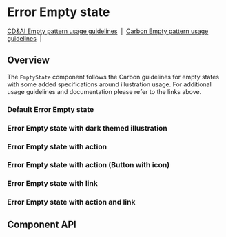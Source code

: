 
# Error Empty state

[CD&AI Empty pattern usage guidelines](https://pages.github.ibm.com/cdai-design/pal/patterns/empty-state/usage/)
&nbsp;|&nbsp;
[Carbon Empty pattern usage guidelines](https://www.carbondesignsystem.com/patterns/empty-states-pattern/)
&nbsp;|&nbsp;

## Overview

The `EmptyState` component follows the Carbon guidelines for empty states with
some added specifications around illustration usage. For additional usage
guidelines and documentation please refer to the links above.

### Default Error Empty state

<Preview>
  <Story
    id={getStorybookSlug(
      pkg,
      'emptystates',
      ErrorEmptyState.displayName,
      'default'
    )}
  />
</Preview>

### Error Empty state with dark themed illustration

<Preview>
  <Story
    id={getStorybookSlug(
      pkg,
      'emptystates',
      ErrorEmptyState.displayName,
      'with-dark-mode-illustration'
    )}
  />
</Preview>

### Error Empty state with action

<Preview>
  <Story
    id={getStorybookSlug(
      pkg,
      'emptystates',
      ErrorEmptyState.displayName,
      'with-action'
    )}
  />
</Preview>

### Error Empty state with action (Button with icon)

<Preview>
  <Story
    id={getStorybookSlug(
      pkg,
      'emptystates',
      ErrorEmptyState.displayName,
      'with-action-icon-button'
    )}
  />
</Preview>

### Error Empty state with link

<Preview>
  <Story
    id={getStorybookSlug(
      pkg,
      'emptystates',
      ErrorEmptyState.displayName,
      'with-link'
    )}
  />
</Preview>

### Error Empty state with action and link

<Preview>
  <Story
    id={getStorybookSlug(
      pkg,
      'emptystates',
      ErrorEmptyState.displayName,
      'with-action-and-link'
    )}
  />
</Preview>

## Component API

<Props />
